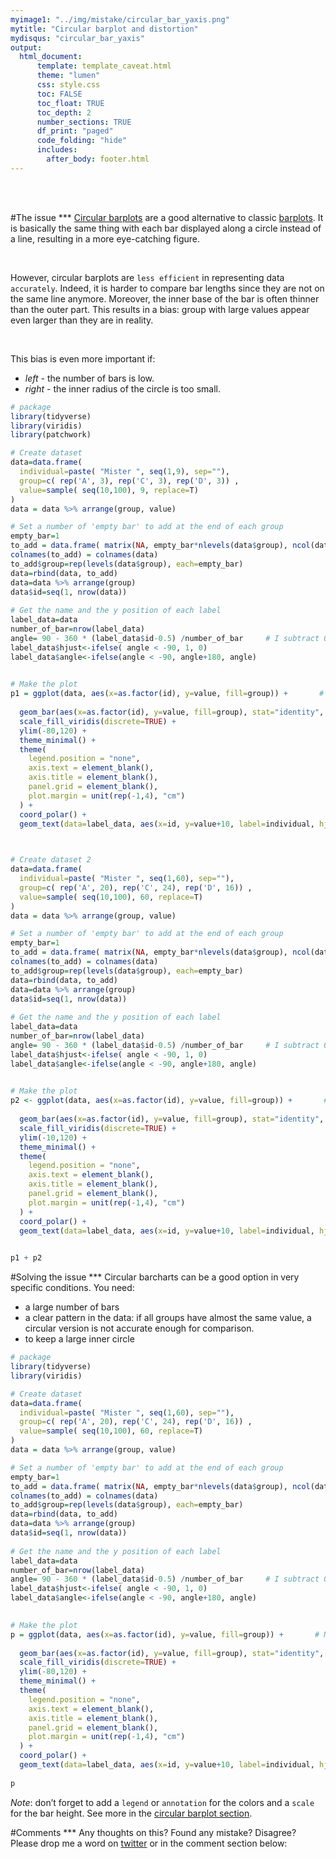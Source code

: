 ```yaml
---
myimage1: "../img/mistake/circular_bar_yaxis.png"
mytitle: "Circular barplot and distortion"
mydisqus: "circular_bar_yaxis"
output:
  html_document:
      template: template_caveat.html
      theme: "lumen"
      css: style.css
      toc: FALSE
      toc_float: TRUE
      toc_depth: 2
      number_sections: TRUE
      df_print: "paged"
      code_folding: "hide"
      includes: 
        after_body: footer.html
---
```


<br><br>
<div class="mycontent">



#The issue
***
[Circular barplots](https://www.data-to-viz.com/graph/circularbarplot.html) are a good alternative to classic [barplots](https://www.data-to-viz.com/graph/circularbarplot.html). It is basically the same thing with each bar displayed along a circle instead of a line, resulting in a more eye-catching figure.

<br>

However, circular barplots are `less efficient` in representing data `accurately`. Indeed, it is harder to compare bar lengths since they are not on the same line anymore. Moreover, the inner base of the bar is often thinner than the outer part. This results in a bias: group with large values appear even larger than they are in reality.

<br>

This bias is even more important if:

- *left* - the number of bars is low.
- *right* - the inner radius of the circle is too small.

```r
# package
library(tidyverse)
library(viridis)
library(patchwork)

# Create dataset
data=data.frame(
  individual=paste( "Mister ", seq(1,9), sep=""),
  group=c( rep('A', 3), rep('C', 3), rep('D', 3)) ,
  value=sample( seq(10,100), 9, replace=T)
)
data = data %>% arrange(group, value)

# Set a number of 'empty bar' to add at the end of each group
empty_bar=1
to_add = data.frame( matrix(NA, empty_bar*nlevels(data$group), ncol(data)) )
colnames(to_add) = colnames(data)
to_add$group=rep(levels(data$group), each=empty_bar)
data=rbind(data, to_add)
data=data %>% arrange(group)
data$id=seq(1, nrow(data))
 
# Get the name and the y position of each label
label_data=data
number_of_bar=nrow(label_data)
angle= 90 - 360 * (label_data$id-0.5) /number_of_bar     # I subtract 0.5 because the letter must have the angle of the center of the bars. Not extreme right(1) or extreme left (0)
label_data$hjust<-ifelse( angle < -90, 1, 0)
label_data$angle<-ifelse(angle < -90, angle+180, angle)
 

# Make the plot
p1 = ggplot(data, aes(x=as.factor(id), y=value, fill=group)) +       # Note that id is a factor. If x is numeric, there is some space between the first bar
  
  geom_bar(aes(x=as.factor(id), y=value, fill=group), stat="identity", alpha=0.5) +
  scale_fill_viridis(discrete=TRUE) +
  ylim(-80,120) +
  theme_minimal() +
  theme(
    legend.position = "none",
    axis.text = element_blank(),
    axis.title = element_blank(),
    panel.grid = element_blank(),
    plot.margin = unit(rep(-1,4), "cm") 
  ) +
  coord_polar() + 
  geom_text(data=label_data, aes(x=id, y=value+10, label=individual, hjust=hjust), color="black", fontface="bold",alpha=0.6, size=2.5, angle= label_data$angle, inherit.aes = FALSE ) 
  


# Create dataset 2
data=data.frame(
  individual=paste( "Mister ", seq(1,60), sep=""),
  group=c( rep('A', 20), rep('C', 24), rep('D', 16)) ,
  value=sample( seq(10,100), 60, replace=T)
)
data = data %>% arrange(group, value)

# Set a number of 'empty bar' to add at the end of each group
empty_bar=1
to_add = data.frame( matrix(NA, empty_bar*nlevels(data$group), ncol(data)) )
colnames(to_add) = colnames(data)
to_add$group=rep(levels(data$group), each=empty_bar)
data=rbind(data, to_add)
data=data %>% arrange(group)
data$id=seq(1, nrow(data))
 
# Get the name and the y position of each label
label_data=data
number_of_bar=nrow(label_data)
angle= 90 - 360 * (label_data$id-0.5) /number_of_bar     # I subtract 0.5 because the letter must have the angle of the center of the bars. Not extreme right(1) or extreme left (0)
label_data$hjust<-ifelse( angle < -90, 1, 0)
label_data$angle<-ifelse(angle < -90, angle+180, angle)
 

# Make the plot
p2 <- ggplot(data, aes(x=as.factor(id), y=value, fill=group)) +       # Note that id is a factor. If x is numeric, there is some space between the first bar
  
  geom_bar(aes(x=as.factor(id), y=value, fill=group), stat="identity", alpha=0.5) +
  scale_fill_viridis(discrete=TRUE) +
  ylim(-10,120) +
  theme_minimal() +
  theme(
    legend.position = "none",
    axis.text = element_blank(),
    axis.title = element_blank(),
    panel.grid = element_blank(),
    plot.margin = unit(rep(-1,4), "cm") 
  ) +
  coord_polar() + 
  geom_text(data=label_data, aes(x=id, y=value+10, label=individual, hjust=hjust), color="black", fontface="bold",alpha=0.6, size=2.5, angle= label_data$angle, inherit.aes = FALSE ) 
  

p1 + p2
```






#Solving the issue
***
Circular barcharts can be a good option in very specific conditions. You need: 

- a large number of bars
- a clear pattern in the data: if all groups have almost the same value, a circular version is not accurate enough for comparison.
- to keep a large inner circle

```r
# package
library(tidyverse)
library(viridis)

# Create dataset
data=data.frame(
  individual=paste( "Mister ", seq(1,60), sep=""),
  group=c( rep('A', 20), rep('C', 24), rep('D', 16)) ,
  value=sample( seq(10,100), 60, replace=T)
)
data = data %>% arrange(group, value)

# Set a number of 'empty bar' to add at the end of each group
empty_bar=1
to_add = data.frame( matrix(NA, empty_bar*nlevels(data$group), ncol(data)) )
colnames(to_add) = colnames(data)
to_add$group=rep(levels(data$group), each=empty_bar)
data=rbind(data, to_add)
data=data %>% arrange(group)
data$id=seq(1, nrow(data))
 
# Get the name and the y position of each label
label_data=data
number_of_bar=nrow(label_data)
angle= 90 - 360 * (label_data$id-0.5) /number_of_bar     # I subtract 0.5 because the letter must have the angle of the center of the bars. Not extreme right(1) or extreme left (0)
label_data$hjust<-ifelse( angle < -90, 1, 0)
label_data$angle<-ifelse(angle < -90, angle+180, angle)
 

# Make the plot
p = ggplot(data, aes(x=as.factor(id), y=value, fill=group)) +       # Note that id is a factor. If x is numeric, there is some space between the first bar
  
  geom_bar(aes(x=as.factor(id), y=value, fill=group), stat="identity", alpha=0.5) +
  scale_fill_viridis(discrete=TRUE) +
  ylim(-80,120) +
  theme_minimal() +
  theme(
    legend.position = "none",
    axis.text = element_blank(),
    axis.title = element_blank(),
    panel.grid = element_blank(),
    plot.margin = unit(rep(-1,4), "cm") 
  ) +
  coord_polar() + 
  geom_text(data=label_data, aes(x=id, y=value+10, label=individual, hjust=hjust), color="black", fontface="bold",alpha=0.6, size=2.5, angle= label_data$angle, inherit.aes = FALSE ) 
  
p
```


*Note*: don't forget to add a `legend` or `annotation` for the colors and a `scale` for the bar height. See more in the [circular barplot section](file:///Users/y.holtz/Documents/data_to_viz/graph/circularbarplot.html).









#Comments
***
Any thoughts on this? Found any mistake? Disagree? Please drop me a word on [twitter](https://twitter.com/R_Graph_Gallery) or in the comment section below:
<br>




</div>














